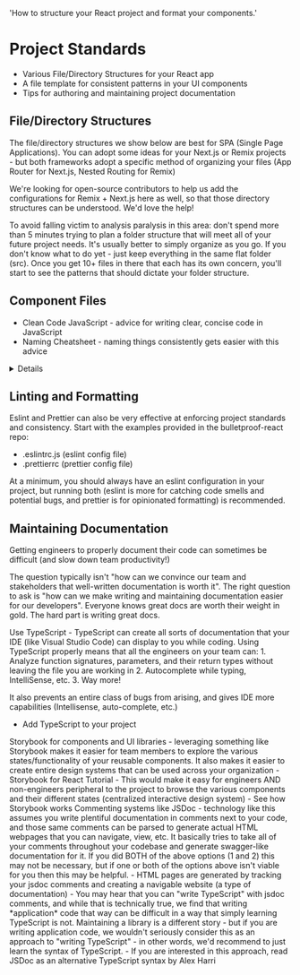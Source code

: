 
  'How to structure your React project and format your components.'

# Project Standards

<Summary>
  <ul>
    <li>Various File/Directory Structures for your React app</li>
    <li>A file template for consistent patterns in your UI components</li>
    <li>Tips for authoring and maintaining project documentation</li>
  </ul>
</Summary>

## File/Directory Structures

The file/directory structures we show below are best for SPA (Single Page Applications). You can adopt some ideas for your Next.js or Remix projects - but both frameworks adopt a specific method of organizing your files (<Resource url='https://nextjs.org/docs/app'>App Router</Resource> for Next.js, <Resource url='https://remix.run/docs/en/main/discussion/routes'>Nested Routing</Resource> for Remix)

<DirectoryExplorerTabs />

<Note>
  We're looking for open-source contributors to help us add the configurations for Remix + Next.js here as well, so that those directory structures can be understood. We'd love the help!      
</Note>

To avoid falling victim to analysis paralysis in this area: don't spend more than 5 minutes trying to plan a folder structure that will meet all of your future project needs. It's usually better to simply organize as you go. If you don't know what to do yet - just keep everything in the same flat folder (src). Once you get 10+ files in there that each has its own concern, you'll start to see the patterns that should dictate your folder structure.

## Component Files

- <Resource url='https://github.com/ryanmcdermott/clean-code-javascript'>Clean Code JavaScript</Resource> - advice for writing clear, concise code in JavaScript
- <Resource url='https://github.com/kettanaito/naming-cheatsheet'>Naming Cheatsheet</Resource> - naming things consistently gets easier with this advice

<Details label='Deep Dive | Writing Functional Components'>
Here, we introduce a delightful but scalable component format that you can adopt in your projects. A consistent format will make it easier for you to maintain components in the long run.

1. Imports and constants
2. Prop type definition
3. Component State
4. Other hooks
5. Effects
6. Helper functions (scoped)
7. JSX (return statement)
8. Abstracted JSX only used in this file

<CodeGroup title="Component Format">
```jsx {{ title: 'JavaScript' }}
/**
 * 1. Imports and constants
 * You can configure an alias in your build tool that allow you to reference a root or specific folder
 * leads to cleaner imports and not nested spaghetti code like ../../../../some/random/folder/far/away
 */
import { blahblahblah } from '@/features/blah'
import { UserContext } from '@/contexts/user'

// for additional organization in the imports section ^^, you can
// alphebetize them with a package like @trivago/prettier-plugin-sort-imports

const operations = {
  '+': (left: number, right: number): number => left + right,
  '-': (left: number, right: number): number => left - right,
  '*': (left: number, right: number): number => left * right,
  '/': (left: number, right: number): number => left / right,
}

/**
 * 2. Prefer simple function definition over const definition
 *    e.g. const Calculator: React.FC<Props> = () => {}
 */
export function Calculator({left, operator, right}) {
  /**
   * 3. Component State
   */
  const { user } = useContext(UserContext);
  const [someState, setSomeState] = useState();
  const [someOtherState, setSomeOtherState] = useState();
  const result = operations[operator](left, right)
  const someCondition = true;

  /**
   * 4. Other hooks
   */
  const cachedValue = useMemo(calculateValue, dependencies)
  const cachedFn = useCallback(fn, dependencies)

  /**
   * 5. Effects
   */
  useEffect(() => {
    // your effect code

    return () => {
      // your effect cleanup code
    }
  }, dependencies);

  /**
   * 6. Helper functions
   */
  function helperFunctionThatReliesOnComponentState() {
    cachedFn(cachedValue);
  }

  /**
   * 7. JSX / Return statement
   * Advice: you can keep your return statements clean by moving static JSX to their own micro-components at the bottom of this file in step 8.
   */
  return (
    {someCondition ? <ShortenedMarkup /> : (
      <div>
        <code>
          {left} {operator} {right} = <output>{result}</output>
        </code>
      </div>
    )}
  );
}

/**
 * 8. Abstracted JSX used only in this file
 */
function ShortenedMarkup() {
  return (
    <div>
      <div>
        <div>
          <div>
            <div>
              Some UI content that doesn't rely on the props/state of the component above
            </div>
          </div>
        </div>
      </div>
    </div>
  );
}
```

```tsx {{ title: 'TypeScript' }}
/**
 * 1. Imports and constants
 * You can configure an alias in your build tool that allow you to reference a root or specific folder
 * leads to cleaner imports and not nested spaghetti code like ../../../../some/random/folder/far/away
 */
import { blahblahblah } from '@/features/blah'
import { UserContext } from '@/contexts/user'

/**
 * 1.1 Import types/interfaces below js imports
 */
import type { OperationsType } from '@/types';

// for additional organization in the imports section ^^, you can
// alphebetize them with a package like @trivago/prettier-plugin-sort-imports

// Define any constants available to the entire file/module right after the imports
const operations: OperationsType = {
  '+': (left: number, right: number): number => left + right,
  '-': (left: number, right: number): number => left - right,
  '*': (left: number, right: number): number => left * right,
  '/': (left: number, right: number): number => left / right,
}

/**
 * 1.2 Prop type definition (or use interface, it doesn't really matter, just be consistent)
 */
type CalculatorProps = {
  left: number
  operator: keyof typeof operations
  right: number
}

/**
 * 2. Prefer simple function definition over const definition
 *    e.g. const Calculator: React.FC<Props> = () => {}
 * 
 * 2.1 Use React's Type system for your components that have *optional children
 *    Required children should be added to the props type definition
 *    e.g. function ComponentWithChildren(props: PropswithChildren<PropTypeDefinition>) {}
 */
export function Calculator({left, operator, right, children}: React.PropsWithChildren<CalculatorProps>) {
  /**
   * 3. Component State
   */
  const { user } = useContext(UserContext);
  const [someState, setSomeState] = useState(defaultValue); // TypeScript knows this variable needs to be the same type as defaultValue
  const [someOtherState, setSomeOtherState] = useState<number | undefined>(); // If your state starts off as null/undefined, you might have to type it like this
  const result = operations[operator](left, right)
  const someCondition = true;

  /**
   * 4. Other hooks
   */
  const cachedValue = useMemo(calculateValue, dependencies)
  const cachedFn = useCallback(fn, dependencies)

  /**
   * 5. Effects
   */
  useEffect(() => {
    // your effect code

    return () => {
      // your effect cleanup code
    }
  }, dependencies);

  /**
   * 6. Helper functions
   */
  function helperFunctionThatReliesOnComponentState() {
    cachedFn(cachedValue);
  }

  /**
   * 7. JSX / Return statement
   * Advice: you can keep your return statements clean by moving static JSX to their own micro-components at the bottom of this file in step 8.
   */
  return (
    {someCondition ? <ShortenedMarkup /> : (
      <div>
        <code>
          {left} {operator} {right} = <output>{result}</output>
        </code>
      </div>
    )}
  );
}

/**
 * 8. Abstracted JSX used only in this file
 */
function ShortenedMarkup() {
  return (
    <div>
      <div>
        <div>
          <div>
            <div>
              Some UI content that doesn't rely on the props/state of the component above
            </div>
          </div>
        </div>
      </div>
    </div>
  );
}
```
</CodeGroup>
</Details>

## Linting and Formatting

<Resource url='https://www.npmjs.com/package/eslint'>Eslint</Resource> and <Resource url='https://www.npmjs.com/package/prettier'>Prettier</Resource> can also be very effective at enforcing project standards and consistency. Start with the examples provided in the bulletproof-react repo:

- <Resource url='https://github.com/alan2207/bulletproof-react/blob/master/.eslintrc.js'>.eslintrc.js</Resource> (eslint config file)
- <Resource url='https://github.com/alan2207/bulletproof-react/blob/master/.prettierrc'>.prettierrc</Resource> (prettier config file)

At a minimum, you should always have an eslint configuration in your project, but running both (eslint is more for catching code smells and potential bugs, and prettier is for opinionated formatting) is recommended.

## Maintaining Documentation

Getting engineers to properly document their code can sometimes be difficult (and slow down team productivity!)

The question typically isn't "how can we convince our team and stakeholders that well-written documentation is worth it". The right question to ask is "how can we make writing and maintaining documentation easier for our developers". Everyone knows great docs are worth their weight in gold. The hard part is writing great docs.

<Expand parent="Use TypeScript">
Use <Resource url='https://www.npmjs.com/package/typescript'>TypeScript</Resource> - TypeScript can create all sorts of documentation that your IDE (like <Resource url='https://code.visualstudio.com/docs/languages/typescript'>Visual Studio Code</Resource>) can display to you while coding. Using TypeScript properly means that all the engineers on your team can:
  1. Analyze function signatures, parameters, and their return types without leaving the file you are working in
  2. Autocomplete while typing, IntelliSense, etc.
  3. Way more!

It also prevents an entire class of bugs from arising, and gives IDE more capabilities (Intellisense, auto-complete, etc.)
  - <Resource url='https://www.typescriptlang.org/docs/handbook/typescript-tooling-in-5-minutes.html'>Add TypeScript to your project</Resource>
</Expand>

<Expand parent="Use Storybook">
<Resource url='https://www.npmjs.com/package/storybook'>Storybook</Resource> for components and UI libraries - leveraging something like Storybook makes it easier for team members to explore the various states/functionality of your reusable components. It also makes it easier to create entire design systems that can be used across your organization
  - <Resource url='https://storybook.js.org/tutorials/intro-to-storybook/react/en/get-started/'>Storybook for React Tutorial</Resource>
  - This would make it easy for engineers AND non-engineers peripheral to the project to browse the various components and their different states (centralized interactive design system)
  - See <Resource url='https://storybook.js.org/'>how Storybook works</Resource>
</Expand>

<Expand parent="Use JSDoc">
Commenting systems like <Resource url='https://www.npmjs.com/package/jsdoc'>JSDoc</Resource> - technology like this assumes you write plentiful documentation in comments next to your code, and those same comments can be parsed to generate actual HTML webpages that you can navigate, view, etc. It basically tries to take all of your comments throughout your codebase and generate swagger-like documentation for it. If you did BOTH of the above options (1 and 2) this may not be necessary, but if one or both of the options above isn't viable for you then this may be helpful.
- HTML pages are <Resource url='https://jsdoc.app/about-getting-started.html'>generated</Resource> by tracking your jsdoc comments and creating a navigable website (a type of documentation)
- You may hear that you can "write TypeScript" with jsdoc comments, and while that is <Resource url='https://www.typescriptlang.org/docs/handbook/jsdoc-supported-types.html'>technically true</Resource>, we find that writing *application* code that way can be difficult in a way that simply learning TypeScript is not. Maintaining a library is a different story - but if you are writing application code, we wouldn't seriously consider this as an approach to "writing TypeScript" - in other words, we'd recommend to just learn the syntax of TypeScript.
- If you are interested in this approach, read <Resource url='https://alexharri.com/blog/jsdoc-as-an-alternative-typescript-syntax'>JSDoc as an alternative TypeScript syntax</Resource> by Alex Harri
</Expand>

